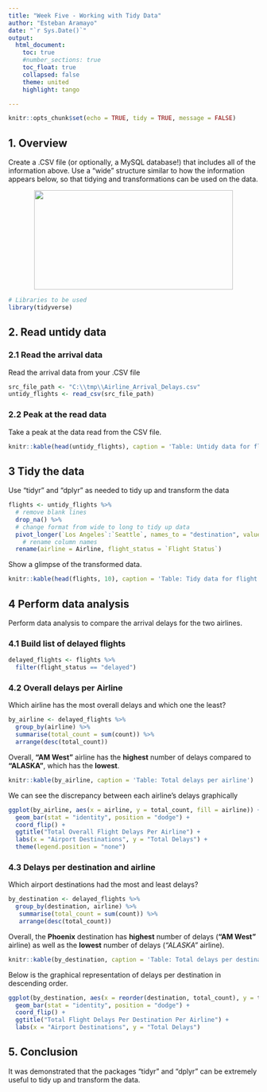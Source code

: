 ---
title: "Week Five - Working with Tidy Data"
author: "Esteban Aramayo"
date: "`r Sys.Date()`"
output: 
  html_document:
    toc: true
    #number_sections: true
    toc_float: true
    collapsed: false
    theme: united
    highlight: tango

---

```{r setup, include=FALSE}
knitr::opts_chunk$set(echo = TRUE, tidy = TRUE, message = FALSE)
```

## 1. Overview

Create a .CSV file (or optionally, a MySQL database!) that includes all of the information above. Use a “wide” structure similar to how the information appears below, so that tidying and transformations can be used on the data.

<center><img src="file:///untidy_arrivals.png" style="width: 400px;height: 200px;"/></center>




```{r load-packages, message=FALSE}
# Libraries to be used
library(tidyverse)
```


## 2. Read untidy data

### 2.1 Read the arrival data

Read the arrival data from your .CSV file

```{r}
src_file_path <- "C:\\tmp\\Airline_Arrival_Delays.csv"
untidy_flights <- read_csv(src_file_path)
```

### 2.2 Peak at the read data

Take a peak at the data read from the CSV file.

```{r, results=TRUE, echo=FALSE}
knitr::kable(head(untidy_flights), caption = 'Table: Untidy data for flight arrivals')
```


## 3 Tidy the data

Use "tidyr" and "dplyr" as needed to tidy up and transform the data

```{r}
flights <- untidy_flights %>% 
  # remove blank lines
  drop_na() %>%
  # change format from wide to long to tidy up data
  pivot_longer(`Los Angeles`:`Seattle`, names_to = "destination", values_to = "count") %>%
    # rename column names
  rename(airline = Airline, flight_status = `Flight Status`)
```

Show a glimpse of the transformed data.

```{r, results=TRUE, echo=FALSE}
knitr::kable(head(flights, 10), caption = 'Table: Tidy data for flight arrivals')
```



## 4 Perform data analysis

Perform data analysis to compare the arrival delays for the two airlines.

### 4.1 Build list of delayed flights
```{r}
delayed_flights <- flights %>%
  filter(flight_status == "delayed")
```


### 4.2 Overall delays per Airline

Which airline has the most overall delays and which one the least?

```{r}
by_airline <- delayed_flights %>%
  group_by(airline) %>%
  summarise(total_count = sum(count)) %>%
  arrange(desc(total_count))
```

Overall, **"AM West"** airline has the **highest** number of delays compared to **"ALASKA"**, which has the **lowest**.

```{r, results=TRUE, echo=FALSE}
knitr::kable(by_airline, caption = 'Table: Total delays per airline')
```


We can see the discrepancy between each airline's delays graphically

```{r}
ggplot(by_airline, aes(x = airline, y = total_count, fill = airline)) +
  geom_bar(stat = "identity", position = "dodge") +
  coord_flip() +
  ggtitle("Total Overall Flight Delays Per Airline") +
  labs(x = "Airport Destinations", y = "Total Delays") +
  theme(legend.position = "none")
```





### 4.3 Delays per destination and airline

Which airport destinations had the most and least delays?

```{r}
by_destination <- delayed_flights %>%
  group_by(destination, airline) %>%
   summarise(total_count = sum(count)) %>%
   arrange(desc(total_count))
```


Overall, the **Phoenix** destination has **highest** number of delays (**"AM West"** airline) as well as the **lowest** number of delays (*"ALASKA"* airline).

```{r, results=TRUE, echo=FALSE}
knitr::kable(by_destination, caption = 'Table: Total delays per destination per airline in descending order')
```


Below is the graphical representation of delays per destination in descending order.

```{r}
ggplot(by_destination, aes(x = reorder(destination, total_count), y = total_count, fill = airline)) +
  geom_bar(stat = "identity", position = "dodge") +
  coord_flip() +
  ggtitle("Total Flight Delays Per Destination Per Airline") +
  labs(x = "Airport Destinations", y = "Total Delays")
```  

## 5. Conclusion

It was demonstrated that the packages "tidyr" and "dplyr" can be extremely useful to tidy up and transform the data.




